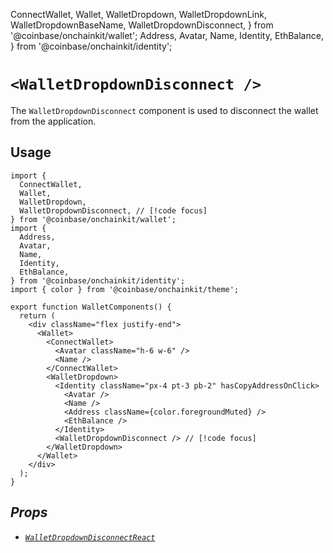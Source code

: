   ConnectWallet,
  Wallet,
  WalletDropdown,
  WalletDropdownLink,
  WalletDropdownBaseName,
  WalletDropdownDisconnect,
} from '@coinbase/onchainkit/wallet';
  Address,
  Avatar,
  Name,
  Identity,
  EthBalance,
} from '@coinbase/onchainkit/identity';

# `<WalletDropdownDisconnect />`

The `WalletDropdownDisconnect` component is used to disconnect the wallet from the application.

## Usage 

```tsx
import {
  ConnectWallet,
  Wallet,
  WalletDropdown, 
  WalletDropdownDisconnect, // [!code focus]
} from '@coinbase/onchainkit/wallet';
import {
  Address,
  Avatar,
  Name,
  Identity,
  EthBalance,
} from '@coinbase/onchainkit/identity';
import { color } from '@coinbase/onchainkit/theme';

export function WalletComponents() {
  return (
    <div className="flex justify-end">
      <Wallet>
        <ConnectWallet>
          <Avatar className="h-6 w-6" />
          <Name />
        </ConnectWallet>
        <WalletDropdown>
          <Identity className="px-4 pt-3 pb-2" hasCopyAddressOnClick>
            <Avatar />
            <Name />
            <Address className={color.foregroundMuted} />
            <EthBalance />
          </Identity>
          <WalletDropdownDisconnect /> // [!code focus]
        </WalletDropdown>
      </Wallet>
    </div>
  );
}      
```

<WalletComponents>
  <Wallet>
    <ConnectWallet>
      <Avatar className="h-6 w-6" />
      <Name />
    </ConnectWallet>
    <WalletDropdown>
      <Identity className="px-4 pt-3 pb-2" hasCopyAddressOnClick>
        <Avatar />
        <Name />
        <Address className={color.foregroundMuted} />
        <EthBalance />
      </Identity>
      <WalletDropdownDisconnect />
    </WalletDropdown>
  </Wallet>
</WalletComponents>

## Props 
- [`WalletDropdownDisconnectReact`](/wallet/types#walletdropdowndisconnectreact)
